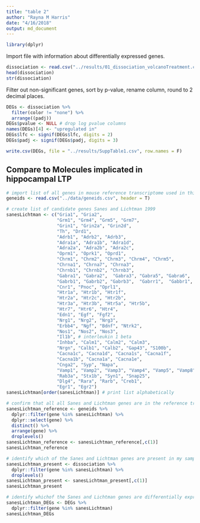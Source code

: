 ```yaml
---
title: "table 2"
author: "Rayna M Harris"
date: "4/16/2018"
output: md_document
---
```


```r
library(dplyr)
```

Import file with information about differentially expressed genes.

```r
dissociation <- read.csv("../results/01_dissociation_volcanoTreatment.csv", header = T, row.names = 1)
head(dissociation)
str(dissociation)
```

Filter out non-significant genes, sort by p-value, rename column, round to 2 decimal places. 

```r
DEGs <- dissociation %>%
  filter(color != "none") %>%
  arrange((padj))
DEGs$pvalue <- NULL # drop log pvalue columns
names(DEGs)[4] <- "upregulated in"
DEGs$lfc <- signif(DEGs$lfc, digits = 2)
DEGs$padj <- signif(DEGs$padj, digits = 3)
```


```r
write.csv(DEGs, file = "../results/SuppTable1.csv", row.names = F)
```

## Compare to Molecules implicated in hippocampal LTP



```r
# import list of all genes in mouse reference transcriptome used in this analysis
geneids <- read.csv("../data/geneids.csv", header = T)

# create list of candidate genes Sanes and Lichtman 1999 
sanesLichtman <- c("Gria1", "Gria2", 
                   "Grm1", "Grm4", "Grm5", "Grm7",
                   "Grin1", "Grin2a", "Grin2d", 
                   "Th", "Drd1",
                   "Adrb1", "Adrb2", "Adrb3",
                   "Adra1a", "Adra1b", "Adra1d", 
                   "Adra2a", "Adra2b", "Adra2c",
                   "Oprm1", "Oprk1", "Oprd1",
                   "Chrm1", "Chrm2", "Chrm3", "Chrm4", "Chrm5",
                   "Chrna1", "Chrna7", "Chrna3", 
                   "Chrnb1", "Chrnb2", "Chrnb3",
                   "Gabra1", "Gabra2",  "Gabra3", "Gabra5", "Gabra6",
                   "Gabrb1", "Gabrb2", "Gabrb3",  "Gabrr1",  "Gabbr1",
                   "Cnr1", "Pnoc", "Oprl1",
                   "Htr1a", "Htr1b", "Htr1f",
                   "Htr2a", "Htr2c", "Htr2b",
                   "Htr3a", "Htr3b", "Htr5a", "Htr5b",
                   "Htr7", "Htr6", "Htr4", 
                   "Edn1", "Egf", "Fgf2",
                   "Nrg1", "Nrg2", "Nrg3",
                   "Erbb4", "Ngf", "Bdnf", "Ntrk2",
                   "Nos1", "Nos2", "Nos3",
                   "Il1b", # interleukin 1 beta
                   "Inhba", "Calm1", "Calm2", "Calm3",
                   "Nrgn", "Calb1", "Calb2", "Gap43", "S100b",
                   "Cacna1c", "Cacna1d", "Cacna1s", "Cacna1f",
                   "Cacna1b", "Cacna1a", "Cacna1e",
                   "Cnga2", "Syp", "Napa",
                   "Vamp1", "Vamp2", "Vamp3", "Vamp4", "Vamp5", "Vamp8",
                   "Rab3a", "Stx1b", "Syn1", "Snap25",
                   "Dlg4", "Rara", "Rarb", "Creb1",
                   "Egr1", "Egr2")
sanesLichtman[order(sanesLichtman)] # print list alphabetically

# confirm that all all Sanes and Lichtman genes are in the reference transcriptome
sanesLichtman_reference <- geneids %>%
  dplyr::filter(gene %in% sanesLichtman) %>%
  dplyr::select(gene) %>%
  distinct() %>%
  arrange(gene) %>%
  droplevels()
sanesLichtman_reference <- sanesLichtman_reference[,c(1)]
sanesLichtman_reference

# identify which of the Sanes and Lichtman genes are present in my samples
sanesLichtman_present <- dissociation %>%
  dplyr::filter(gene %in% sanesLichtman) %>%
  droplevels()
sanesLichtman_present <- sanesLichtman_present[,c(1)]
sanesLichtman_present

# identify whichof the Sanes and Lichtman genes are differentially expressed in this analysis
sanesLichtman_DEGs <- DEGs %>%
  dplyr::filter(gene %in% sanesLichtman)
sanesLichtman_DEGs
```